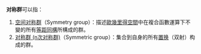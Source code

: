 '''对称群'''可以指：
#[[空间对称群|空间对称群]]（Symmetry group）：描述[[歐幾里得空間|歐幾里得空間]]中在複合函數運算下不變的所有[[等距同構|等距同構]]所構成的群。
#[[对称群_(n次对称群)|对称群 (n次对称群)]]（Symmetric group）：集合到自身的所有[[置换|置换]]（双射）构成的群。

{{disambig|Cat=三字作品消歧义}}